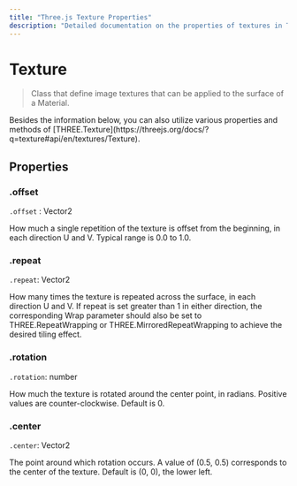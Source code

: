 ```yaml
---
title: "Three.js Texture Properties"
description: "Detailed documentation on the properties of textures in Three.js."
---
```


# Texture

> Class that define image textures that can be applied to the surface of a Material.

<Callout type="info">
    Besides the information below, you can also utilize various properties and methods of [THREE.Texture](https://threejs.org/docs/?q=texture#api/en/textures/Texture).
</Callout>

## Properties

### .offset

`.offset` : Vector2

How much a single repetition of the texture is offset from the beginning, in each direction U and V. Typical range is 0.0 to 1.0.

### .repeat

`.repeat`: Vector2

How many times the texture is repeated across the surface, in each direction U and V. If repeat is set greater than 1 in either direction, the corresponding Wrap parameter should also be set to THREE.RepeatWrapping or THREE.MirroredRepeatWrapping to achieve the desired tiling effect.

### .rotation

`.rotation`: number

How much the texture is rotated around the center point, in radians. Positive values are counter-clockwise. Default is 0.

### .center

`.center`: Vector2

The point around which rotation occurs. A value of (0.5, 0.5) corresponds to the center of the texture. Default is (0, 0), the lower left.
